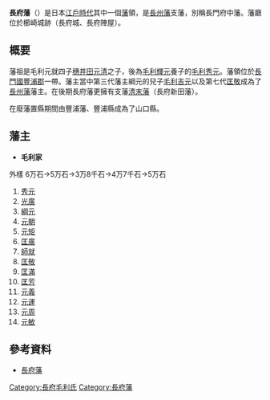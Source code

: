 '''長府藩'''（{{jpn|j=長府藩|hg=ちょうふはん|rm=Chōfu han|f=y}}）是日本[[江戶時代|江戶時代]]其中一個[[藩_(日本)|藩]]領，是[[長州藩|長州藩]]支藩，別稱長門府中藩。藩廳位於櫛崎城跡（長府城、長府陣屋）。

==概要==
藩祖是毛利元就四子[[穗井田元清|穗井田元清]]之子，後為[[毛利輝元|毛利輝元]]養子的[[毛利秀元|毛利秀元]]。藩領位於[[長門國|長門國]][[豐浦郡|豐浦郡]]一帶。藩主當中第三代藩主綱元的兒子[[毛利吉元|毛利吉元]]以及第七代[[毛利重就|匡敬]]成為了[[長州藩|長州藩]]藩主。在後期長府藩更擁有支藩[[清末藩|清末藩]]（長府新田藩）。

在廢藩置縣期間由豐浦藩、豐浦縣成為了山口縣。

==藩主==
*'''毛利家'''
外樣 6万石→5万石→3万8千石→4万7千石→5万石
#[[毛利秀元|秀元]]
#[[毛利光廣|光廣]]
#[[毛利綱元|綱元]]
#[[毛利元朝|元朝]]
#[[毛利元矩|元矩]]
#[[毛利匡廣|匡廣]]
#[[毛利師就|師就]]
#[[毛利重就|匡敬]]
#[[毛利匡滿|匡滿]]
#[[毛利匡芳|匡芳]]
#[[毛利元義|元義]]
#[[毛利元運|元運]]
#[[毛利元周|元周]]
#[[毛利元敏|元敏]]

==參考資料==
*[https://web.archive.org/web/20120121150353/http://www.asahi-net.or.jp/~me4k-skri/han/chugoku/chofu.html 長府藩]

{{DEFAULTSORT:Choufu-han}}
{{江戶時代的藩}}
[[Category:長府毛利氏|Category:長府毛利氏]]
[[Category:長府藩|Category:長府藩]]